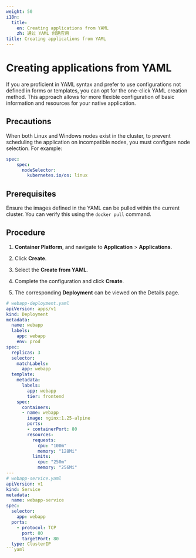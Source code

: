 ```yaml
---
weight: 50
i18n:
  title:
    en: Creating applications from YAML
    zh: 通过 YAML 创建应用
title: Creating applications from YAML
---
```


# Creating applications from YAML

If you are proficient in YAML syntax and prefer to use configurations not defined in forms or templates, you can opt for the one-click YAML creation method. This approach allows for more flexible configuration of basic information and resources for your native application.

## Precautions

When both Linux and Windows nodes exist in the cluster, to prevent scheduling the application on incompatible nodes, you must configure node selection. For example:

```yaml
spec:
    spec:
      nodeSelector:
        kubernetes.io/os: linux
```

## Prerequisites

Ensure the images defined in the YAML can be pulled within the current cluster. You can verify this using the `docker pull` command.

## Procedure

1. **Container Platform**, and navigate to **Application** > **Applications**.

2. Click **Create**.

3. Select the **Create from YAML**.

5. Complete the configuration and click **Create**.

6. The corresponding **Deployment** can be viewed on the Details page.

```yaml
# webapp-deployment.yaml
apiVersion: apps/v1
kind: Deployment
metadata:
  name: webapp
  labels:
    app: webapp
    env: prod
spec:
  replicas: 3
  selector:
    matchLabels:
      app: webapp
  template:
    metadata:
      labels:
        app: webapp
        tier: frontend
    spec:
      containers:
      - name: webapp
        image: nginx:1.25-alpine
        ports:
        - containerPort: 80
        resources:
          requests:
            cpu: "100m"
            memory: "128Mi"
          limits:
            cpu: "250m"
            memory: "256Mi"
---
# webapp-service.yaml
apiVersion: v1
kind: Service
metadata:
  name: webapp-service
spec:
  selector:
    app: webapp
  ports:
    - protocol: TCP
      port: 80
      targetPort: 80
  type: ClusterIP
```yaml